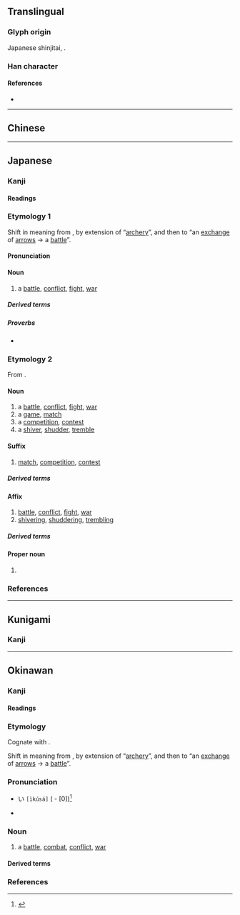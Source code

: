 {{also|戰|战}}
{{character info/new}}
==Translingual==
{{Han simplified forms|戰|戦|战}}

===Glyph origin===
Japanese shinjitai, {{Han simp|戰|f=單|t=単|nocap=1}}.

===Han character===
{{Han char|rn=62|rad=戈|as=09|sn=13|four=93450|canj=FJI|ids=⿰単戈}}

====References====
* {{Han ref|kx=0413.241|dkj=11631|dj=0756.230|hdz=21409.041|uh=6226}}

----

==Chinese==
{{zh-see|戰|v}}

----

==Japanese==
{{ja-kanji forms|戦|戰}}

===Kanji===
{{ja-kanji|grade=4|rs=戈08|kyu=戰}}

====Readings====
{{ja-readings
|goon=せん
|kanon=せん
|kun=いくさ-, たたか-う<たたか-ふ, たたか-い<たたか-ひ, おのの-き<をのの-き, おのの-く<をのの-く, そよ-ぎ, そよ-ぐ, そよ-がす, わなな-く
}}

===Etymology 1===
{{ja-kanjitab|いくさ|yomi=kun}}

Shift in meaning from {{m|ja|軍|tr=ikusa||[[soldier]], [[army]]}}, by extension of “[[archery]]”, and then to “an [[exchange]] of [[arrow]]s → a [[battle]]”.

====Pronunciation====
{{ja-pron|いくさ|yomi=kun|acc=3|acc2=0|acc_ref=DJR,SMK2,ZAJ|acc2_ref=DJR}}

====Noun====
{{ja-noun|kyu=戰|いくさ}}

# {{lb|ja|archaic|sort=いくさ}} a [[battle]], [[conflict]], [[fight#Noun|fight]], [[war]]
#: {{synonyms|ja|合戦|tr=gassen|攻戦|tr2=kōsen|戦争|tr3=sensō|戦い|tr4=tatakai}}

=====Derived terms=====
{{col3-u|ja
|{{ja-r|歌 戦|うた いくさ}}
|{{ja-r|勝ち戦|かち-いくさ}}
|{{ja-r|竹釘 戦|たけくぎ いくさ}}
|{{ja-r|弔い戦|とむらい-いくさ}}
|{{ja-r|一 戦|ひと いくさ}}
|{{ja-r|負け戦|まけ-いくさ}}
|{{ja-r|私 戦|わたくし いくさ}}
}}

=====Proverbs=====
* {{ja-r|戦 を 見て 矢 を 矧ぐ|いくさ を みて や を はぐ|lit=[[fletch]]ing an [[arrow]] while [[see]]ing a [[battle]]}}

===Etymology 2===
{{ja-kanjitab|yomi=o|せん}}

From {{der|ja|ltc|sort=せん|-}} {{ltc-l|戰}}.

====Noun====
{{ja-noun|kyu=戰|せん}}

# a [[battle]], [[conflict]], [[fight#Noun|fight]], [[war]]
# a [[game]], [[match]]
# a [[competition]], [[contest]]
# a [[shiver#Noun|shiver]], [[shudder]], [[tremble#Noun|tremble]]

====Suffix====
{{ja-pos|suffix|kyu=戰|せん}}

# {{lb|ja|sort=せん|especially in|_|sports}} [[match]], [[competition]], [[contest]]

=====Derived terms=====
{{col3-u|ja
|{{ja-r|オープン戦|オープン-せん}}
|{{ja-r|延長%戦|えんちょう%せん}}
|{{ja-r|局所%戦|きょくしょ%-せん}}
|{{ja-r|慶早%戦|^けい-^そう%-せん}}
|{{ja-r|劇戦|げきせん|rom=-}}, {{ja-r|激戦|げきせん}}
|{{ja-r|後半%戦|こうはん%-せん}}
|{{ja-r|交流%戦|こうりゅう%-せん}}
|{{ja-r|持久%戦|じきゅう%-せん}}
|{{ja-r|終盤%戦|しゅうばん%-せん|[[endgame]]}}
|{{ja-r|選挙%戦|せんきょ%-せん}}
|{{ja-r|前半%戦|ぜんはん%-せん}}
|{{ja-r|早慶%-戦|^そう-^けい%-せん}}
|{{ja-r|争奪%戦|そうだつ%せん}}
|{{ja-r|タイトル戦|タイトル-せん}}
|{{ja-r|打撃%戦|だげき%-せん}}
|{{ja-r|投手%戦|とうしゅ%-せん}}
|{{ja-r|貧打%戦|ひんだ%-せん}}
|{{ja-r|凡戦|ぼんせん}}
|{{ja-r|乱打%戦|らんだ%-せん|[[slugfest]]}}
|{{ja-r|リーグ戦|リーグ-せん}}
}}

====Affix====
{{ja-pos|affix|kyu=戰|せん}}

# [[battle]], [[conflict]], [[fight#Noun|fight]], [[war]]
# [[shiver]]ing, [[shudder#Verb|shuddering]], [[tremble|trembling]]

=====Derived terms=====
{{col4-u|ja
|{{ja-r|戦戦|せんせん|rom=-}}, {{ja-r|戦々|せんせん}}
|{{ja-r|戦意|せんい|[[fighting]] [[spirit]]}}
|{{ja-r|戦役|せんえき}}
|{{ja-r|戦禍|せんか|war [[damage]]}}
|{{ja-r|戦技|せんぎ}}
|{{ja-r|戦記|せんき|war [[chronicle]]}}
|{{ja-r|戦況|せんきょう|war [[situation]]}}
|{{ja-r|戦勲|せんくん}}
|{{ja-r|戦訓|せんくん}}
|{{ja-r|戦鼓|せんこ}}
|{{ja-r|戦功|せんこう}}
|{{ja-r|戦国|せんごく}}
|{{ja-r|戦債|せんさい}}
|{{ja-r|戦事|せんじ}}
|{{ja-r|戦士|せんし|[[soldier]]}}
|{{ja-r|戦車|せんしゃ|[[tank]]}}
|{{ja-r|戦術|せんじゅつ|[[tactic]], [[tactics]]}}
|{{ja-r|戦書|せんしょ}}
|{{ja-r|戦勝|せんしょう|[[victory]], [[triumph]]}}
|{{ja-r|戦場|せんじょう|[[battlefield]]}}
|{{ja-r|戦陣|せんじん}}
|{{ja-r|戦勢|せんせい}}
|{{ja-r|戦前|せんぜん|[[pre-war]]}}
|{{ja-r|戦線|せんせん|[[frontline]]}}
|{{ja-r|戦争|せんそう|[[war]]}}
|{{ja-r|戦隊|せんたい|[[military]] [[squadron]]}}
|{{ja-r|戦闘|せんとう|[[battle]], [[combat]]}}
|{{ja-r|戦亡|せんぼう}}
|{{ja-r|戦法|せんぽう|[[tactic]]}}
|{{ja-r|戦袍|せんぽう}}
|{{ja-r|戦没|せんぼつ|death in war}}
|{{ja-r|戦友|せんゆう}}
|{{ja-r|戦慄|せんりつ|[[shudder]]}}
|{{ja-r|戦略|せんりゃく|[[strategy]]}}
|{{ja-r|一戦|いっせん}}
|{{ja-r|鏖戦|おうせん}}
|{{ja-r|外戦|がいせん}}
|{{ja-r|海戦|かいせん}}
|{{ja-r|火%戦|か%せん}}
|{{ja-r|合戦|かっせん}}
|{{ja-r|火兵%戦|かへい%せん}}
|{{ja-r|酣戦|かんせん}}
|{{ja-r|擬戦|ぎせん}}
|{{ja-r|騎戦|きせん}}
|{{ja-r|休戦|きゅうせん|[[truce]]}}
|{{ja-r|空戦|くうせん}}
|{{ja-r|空中%戦|くうちゅう%せん}}
|{{ja-r|継戦|けいせん}}
|{{ja-r|故戦|こせん}}
|{{ja-r|合戦|こうせん}}
|{{ja-r|作戦|さくせん|[[military]] [[operation]]}}
|{{ja-r|死戦|しせん}}
|{{ja-r|私戦|しせん}}
|{{ja-r|守戦|しゅせん}}
|{{ja-r|小戦|しょうせん}}
|{{ja-r|消耗%戦|しょうもう%せん}}
|{{ja-r|水戦|すいせん}}
|{{ja-r|正戦|せいせん}}
|{{ja-r|ゼロ戦|^ゼロせん}}
|{{ja-r|前哨%戦|ぜんしょう%せん}}
|{{ja-r|地上%戦|ちじょう%-せん}}
|{{ja-r|長期%戦|ちょうき%-せん}}
|{{ja-r|内戦|ないせん}}
|{{ja-r|難戦|なんせん}}
|{{ja-r|搏戦|はくせん}}
|{{ja-r|白戦|はくせん}}
|{{ja-r|白兵%戦|はくへい%せん}}
|{{ja-r|紛戦|ふんせん}}
|{{ja-r|防衛%戦|ぼうえい%-せん}}
|{{ja-r|立体%戦|りったい%-せん}}
|{{ja-r|零戦|^れいせん}}
}}

====Proper noun====
{{ja-pos|proper|kyu=戰|せん}}

# {{surname|ja|A=a|nodot=1|sort=-}}

===References===
<references/>

----

==Kunigami==

===Kanji===
{{head|xug|Han characters}}
{{ja-readings
|kun=[[ひくさー]] (<u>hikusā</u>, [[戦]]), [[たたﾟーか゚ん]] (<u>thatāka</u>n, [[戦ん]])
}}

----

==Okinawan==

===Kanji===
{{ryu-kanji|rs=戈08|kyu=戰}}

====Readings====
{{ryu-readings
|kun=いくさ-, たたか-ゆん
}}

===Etymology===
{{ryu-kanjitab|いくさ|yomi=k}}
Cognate with {{cog|ja|戦|tr=ikusa}}.

Shift in meaning from {{m|ryu|軍|tr=ikusa||[[soldier]], [[army]]}}, by extension of “[[archery]]”, and then to “an [[exchange]] of [[arrow]]s → a [[battle]]”.

===Pronunciation===
* {{a|{{ll|ja|首里|Shuri}}-{{ll|ja|那覇|Naha}}}} い{{ja-accent/high|くさ}} <tt>[ìkúsá]</tt> ({{ll|ja|平板型|Heiban}} - [0])<ref>{{R:Shuri-Naha Dialect Dictionary|イクサ|01133}}</ref>
* {{IPA|ryu|[ʔikusa]|sort=いくさ}}

===Noun===
{{ryu-noun|kyu=戰|いくさ}}

# a [[battle]], [[combat]], [[conflict]], [[war]]

====Derived terms====
{{col3-u|ryu
|{{m|ryu|戦後|tr=ikusaatu||[[postwar]], [[after]] the [[war]]; ''especially'', after [[World War II]]}}
|{{m|ryu|戦道具|tr=ikusa dōgu||[[instrument]] of [[war]], [[tool]] of war}}
|{{m|ryu|戦世|tr=ikusayū||[[war-torn]] [[era]]}}
|{{m|ryu|勝ち戦|tr=kachi-ikusa||[[victory]]}}
|{{m|ryu|負き戦|tr=maki-ikusa||[[defeat]]}}
}}

===References===
<references/>

{{c|ryu|War|sort=いくさ}}